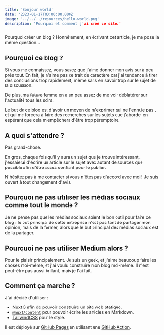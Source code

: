 ```yaml
---
title: 'Bonjour world'
date: '2023-01-17T00:00:00.000Z'
image: '../../../resources/hello-world.png'
description: 'Pourquoi et comment j'ai créé ce site.'
---
```


Pourquoi créer un blog ? Honnêtement, en écrivant cet article, je me pose la même question...

## Pourquoi ce blog ?
Si vous me connaissez, vous savez que j'aime donner mon avis sur à peu près tout.
En fait, je n'aime pas ce trait de caractère car j'ai tendance à tirer des conclusions trop rapidement, même sans en savoir trop sur le sujet de la discussion.

De plus, ma ~~future~~ femme en a un peu assez de me voir déblatérer sur l'actualité tous les soirs.

Le but de ce blog est d'avoir un moyen de m'exprimer qui ne l'ennuie pas <Icon name="emojione:winking-face" class="inline w-6"/>, et qui me forcera à faire des recherches sur les sujets que j'aborde, en espérant que cela m'empêchera d'être trop péremptoire.

## A quoi s'attendre ?
Pas grand-chose.

En gros, chaque fois qu'il y aura un sujet que je trouve intéressant, j'essaierai d'écrire un article sur le sujet avec autant de sources que possible afin d'être assez confiant pour le publier.

N'hésitez pas à me contacter si vous n'êtes pas d'accord avec moi ! Je suis ouvert à tout changement d'avis.

## Pourquoi ne pas utiliser les médias sociaux comme tout le monde ?
Je ne pense pas que les médias sociaux soient le bon outil pour faire ce blog : le but principal de cette entreprise n'est pas tant de partager mon opinion, mais de la former, alors que le but principal des médias sociaux est de la partager.

## Pourquoi ne pas utiliser Medium alors ?
Pour le plaisir principalement. Je suis un geek, et j'aime beaucoup faire les choses moi-même, et j'ai voulu construire mon blog moi-même. Il n'est peut-être pas aussi brillant, mais je l'ai fait.

<Picture src={honestWork} alt="Honest work" class="m-auto w-96"/>

## Comment ça marche ?
J'ai décidé d'utiliser :
- [Nuxt 3](https://nuxt.com/v3) afin de pouvoir construire un site web statique.
- [`@nuxt/content`](https://content.nuxtjs.org/) pour pouvoir écrire les articles en Markdown.
- [TailwindCSS](https://tailwindcss.com/) pour le style.


Il est déployé sur [GitHub Pages](https://pages.github.com/) en utilisant une [GitHub Action](https://github.com/actions/deploy-pages/).

